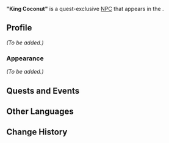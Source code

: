 {{Meta
<!-- Remove this template after adding the missing info -->
|missing_NPC_profile  = yes
<!--
|missing_NPC_idle     = yes
|missing_NPC_dialogue = yes
-->
}}
{{Character Infobox
|type             = Quest NPC
|image            = NPC King Coconut.png
|realname         = <!-- Optional, if different from in-game name -->
|deceased         = <!-- Past (for deceased prior to events of the game) or free response -->
|region           = Natlan
|location         = Natlan
|affiliation      = 
|title            = 
|group            = Tepetlisaurus
|ancestry         = <!-- Clan/family -->
|father           = 
|mother           = 
|spouse           = 
|sibling          = 
|child            = 
|relative         = 

|voiceEN          = 
|voiceCN          = 
|voiceJP          = 
|voiceKR          = 
}}
'''"King Coconut"''' is a quest-exclusive [[NPC]] that appears in the {{Quest|Stones, Coconuts, and Saurian Traffickers}}.
<!--
==Location==
{{subst:#tag:gallery|
NPC Location {{subst:#titleparts:{{subst:PAGENAME}}}}.png{{subst:!}}{{subst:#titleparts:{{subst:PAGENAME}}}}'s location
NPC Location {{subst:#titleparts:{{subst:PAGENAME}}}} Context.png{{subst:!}}Additional context
}}
-->
==Profile==
<!--Detailed story/lore information goes here.-->
''(To be added.)''

===Appearance===
<!--Keep appearance section short and concise. Limit to 2 paragraphs with 3-4 sentences each.-->
''(To be added.)''

==Quests and Events==
{{Quests and Events}}
<!--
==Idle Quotes==
{{Dialogue Start}}
:{{DIcon|Idle}} {{Tx}}
::{{A|VO {{subst:#titleparts:{{subst:PAGENAME}}}} 01.ogg}} "{{Tx}}"
{{Dialogue End}}

==Dialogue==
{{Dialogue Start}}
:'''{{subst:#titleparts:{{subst:PAGENAME}}}}:''' 
:{{DIcon}}
{{Dialogue End}}

==Event Dialogue==
===Event Name===
{{Dialogue Start}}
:'''{{subst:#titleparts:{{subst:PAGENAME}}}}:'''
{{Dialogue End}}
-->
==Other Languages==
{{Other Languages|default_hidden=1
|en      = "King Coconut"
|zhs     = 「大椰子」
|zhs_rm  = "Dà Yēzi"
|zht     = 「大椰子」
|zht_rm  = "Dà Yézi"
|ja      = ヤッシー
|ko      = 「코코넛」
|es      = Maxicoco
|fr      = Roi-coco
|ru      = Большой Кокос
|th      = "ราชามะพร้าว"
|th_rm   = 
|vi      = "Dừa Lớn"
|de      = „König Kokosnuss“
|id      = "Kelapa Gede"
|pt      = "Rei Coco"
|tr      = "Kral Kokonat"
|it      = Re Cocco
}}

==Change History==
{{Change History|5.2}}
<!--
==References==
{{Reflist}}
-->